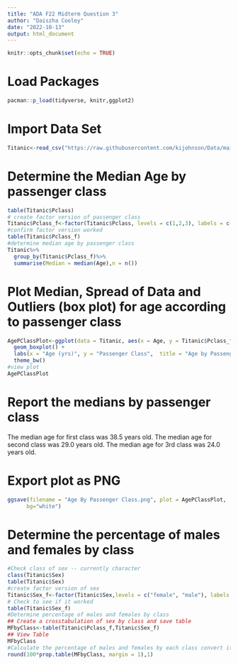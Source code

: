 ```yaml
---
title: "ADA F22 Midterm Question 3"
author: "Daiszha Cooley"
date: "2022-10-13"
output: html_document
---
```


```r
knitr::opts_chunk$set(echo = TRUE)
```

# Load Packages
```r
pacman::p_load(tidyverse, knitr,ggplot2)
```


# Import Data Set 
```r
Titanic<-read_csv("https://raw.githubusercontent.com/kijohnson/Data/main/titanic.csv")
```

# Determine the Median Age by passenger class
```r
table(Titanic$Pclass)
# create factor version of passenger class 
Titanic$Pclass_f<-factor(Titanic$Pclass, levels = c(1,2,3), labels = c("1st class", "2nd class","3rd class"))
#confirm factor version worked 
table(Titanic$Pclass_f)
#determine median age by passenger class 
Titanic%>%
  group_by(Titanic$Pclass_f)%>%
  summarise(Median = median(Age),n = n())
```

# Plot Median, Spread of Data and Outliers (box plot) for age according to passenger class 
```r
AgePClassPlot<-ggplot(data = Titanic, aes(x = Age, y = Titanic$Pclass_f)) +
  geom_boxplot() +
  labs(x = "Age (yrs)", y = "Passenger Class",  title = "Age by Passenger Class")+ 
  theme_bw()
#view plot 
AgePClassPlot
```

# Report the medians by passenger class 
The median age for first class was 38.5 years old. The median age for second class was 29.0 years old. The median age for 3rd class was 24.0 years old. 

# Export plot as PNG
```r
ggsave(filename = "Age By Passenger Class.png", plot = AgePClassPlot,
      bg="white") 
```

# Determine the percentage of males and females by class 
```r
#Check class of sex -- currently character 
class(Titanic$Sex)
table(Titanic$Sex)
#create factor version of sex 
Titanic$Sex_f<-factor(Titanic$Sex,levels = c("female", "male"), labels = c("Female", "Male"))
# Check to see if it worked 
table(Titanic$Sex_f)
#Determine percentage of males and females by class 
## Create a crosstabulation of sex by class and save table 
MFbyClass<-table(Titanic$Pclass_f,Titanic$Sex_f)
## View Table 
MFbyClass
#Calculate the percentage of males and females by each class convert it to percent values and round to one decimal point 
round(100*prop.table(MFbyClass, margin = 1),1)
```

